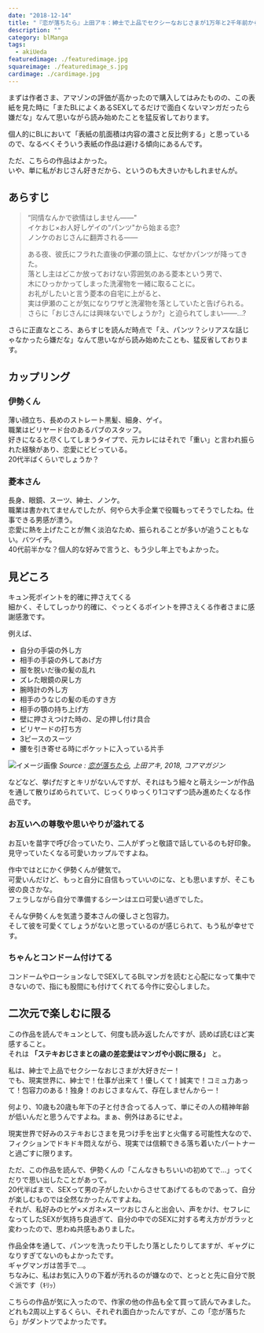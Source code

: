 ```yaml
---
date: "2018-12-14"
title: "『恋が落ちたら』上田アキ：紳士で上品でセクシーなおじさまが1万年と2千年前から大好きです！"
description: ""
category: blManga
tags:
  - akiUeda
featuredimage: ./featuredimage.jpg
squareimage: ./featuredimage_s.jpg
cardimage: ./cardimage.jpg
---
```



まずは作者さま、アマゾンの評価が高かったので購入してはみたものの、この表紙を見た時に「またBLによくあるSEXしてるだけで面白くないマンガだったら嫌だな」なんて思いながら読み始めたことを猛反省しております。

個人的にBLにおいて「表紙の肌面積は内容の濃さと反比例する」と思っているので、なるべくそういう表紙の作品は避ける傾向にあるんです。

ただ、こちらの作品はよかった。  
いや、単に私がおじさん好きだから、というのも大きいかもしれませんが。

<Amazon
  asin="B07JLGTN65"
  title="恋が落ちたら"
  linkId="e6a1240acd3ee9d09985f087b7573910"
  author="上田アキ"
/>

## あらすじ

<Blockquote srcName="恋が落ちたら" srcURL="https://amzn.to/2QBO5KN">
“同情なんかで欲情はしません——"<br />
イケおじ×お人好しゲイの“パンツ"から始まる恋?<br />
ノンケのおじさんに翻弄される——

ある夜、彼氏にフラれた直後の伊瀬の頭上に、なぜかパンツが降ってきた。<br />
落とし主はどこか放っておけない雰囲気のある菱本という男で、<br />
木にひっかかってしまった洗濯物を一緒に取ることに。<br />
お礼がしたいと言う菱本の自宅に上がると、<br />
実は伊瀬のことが気になりワザと洗濯物を落としていたと告げられる。<br />
さらに「おじさんには興味ないでしょうか?」と迫られてしまい——…?
</Blockquote>

さらに正直なところ、あらすじを読んだ時点で「え、パンツ？シリアスな話じゃなかったら嫌だな」なんて思いながら読み始めたことも、猛反省しております。

## カップリング

### 伊勢くん

薄い顔立ち、長めのストレート黒髪、細身、ゲイ。  
職業はビリヤード台のあるパブのスタッフ。  
好きになると尽くしてしまうタイプで、元カレにはそれで「重い」と言われ振られた経験があり、恋愛にビビっている。  
20代半ばくらいでしょうか？

### 菱本さん

長身、眼鏡、スーツ、紳士、ノンケ。  
職業は書かれてませんでしたが、何やら大手企業で役職もってそうでしたね。仕事できる男感が漂う。  
恋愛に熱を上げたことが無く淡泊なため、振られることが多いが追うこともない。バツイチ。  
40代前半かな？個人的な好みで言うと、もう少し年上でもよかった。

## 見どころ

キュン死ポイントを的確に押さえてくる  
細かく、そしてしっかり的確に、ぐっとくるポイントを押さえくる作者さまに感謝感激です。

例えば、

- 自分の手袋の外し方
- 相手の手袋の外してあげ方
- 服を脱いだ後の髪の乱れ
- ズレた眼鏡の戻し方
- 腕時計の外し方
- 相手のうなじの髪の毛のすき方
- 相手の顎の持ち上げ方
- 壁に押さえつけた時の、足の押し付け具合
- ビリヤードの打ち方
- 3ピースのスーツ
- 腰を引き寄せる時にポケットに入っている片手

![イメージ画像](./20181213053041.jpg)
_Source : [恋が落ちたら](https://amzn.to/2QBO5KN), 上田アキ, 2018, コアマガジン_

などなど、挙げだすとキリがないんですが、それはもう細々と萌えシーンが作品を通して散りばめられていて、じっくりゆっくり1コマずつ読み進めたくなる作品です。

### お互いへの尊敬や思いやりが溢れてる

お互いを苗字で呼び合っていたり、二人がずっと敬語で話しているのも好印象。  
見守っていたくなる可愛いカップルですよね。

作中ではとにかく伊勢くんが健気で。  
可愛いんだけど、もっと自分に自信もっていいのにな、とも思いますが、そこも彼の良さかな。  
フェラしながら自分で準備するシーンはエロ可愛い過ぎでした。

そんな伊勢くんを気遣う菱本さんの優しさと包容力。  
そして彼を可愛くてしょうがないと思っているのが感じられて、もう私が幸せです。

### ちゃんとコンドーム付けてる

コンドームやローションなしでSEXしてるBLマンガを読むと心配になって集中できないので、指にも股間にも付けてくれてる今作に安心しました。

## 二次元で楽しむに限る

この作品を読んでキュンとして、何度も読み返したんですが、読めば読むほど実感すること。  
それは **「ステキおじさまとの歳の差恋愛はマンガや小説に限る」** と。

私は、紳士で上品でセクシーなおじさまが大好きだー！  
でも、現実世界に、紳士で！仕事が出来て！優しくて！誠実で！コミュ力あって！包容力のある！独身！のおじさまなんて、存在しませんからー！

何より、10歳も20歳も年下の子と付き合ってる人って、単にその人の精神年齢が低いんだと思うんですよね。まぁ、例外はあるにせよ。

現実世界で好みのステキおじさまを見つけ手を出すと火傷する可能性大なので、フィクションでドキドキ悶えながら、現実では信頼できる落ち着いたパートナーと過ごすに限ります。

ただ、この作品を読んで、伊勢くんの「こんなきもちいいの初めてで…」ってくだりで思い出したことがあって。  
20代半ばまで、SEXって男の子がしたいからさせてあげてるものであって、自分が楽しむものでは全然なかったんですよね。  
それが、私好みのヒゲ×メガネ×スーツおじさんと出会い、声をかけ、セフレになってしたSEXが気持ち良過ぎて、自分の中でのSEXに対する考え方がガラッと変わったので、思わぬ共感もありました。

作品全体を通して、パンツを洗ったり干したり落としたりしてますが、ギャグになりすぎてないのもよかったです。  
ギャグマンガは苦手で…。  
ちなみに、私はお気に入りの下着が汚れるのが嫌なので、とっとと先に自分で脱ぐ派です（ｷﾘｯ）

こちらの作品が気に入ったので、作家の他の作品も全て買って読んでみました。  
どれも2周以上するくらい、それぞれ面白かったんですが、この「恋が落ちたら」がダントツでよかったです。

<Amazon
  asin="B07JLGTN65"
  title="恋が落ちたら"
  linkId="e6a1240acd3ee9d09985f087b7573910"
  author="上田アキ"
/>